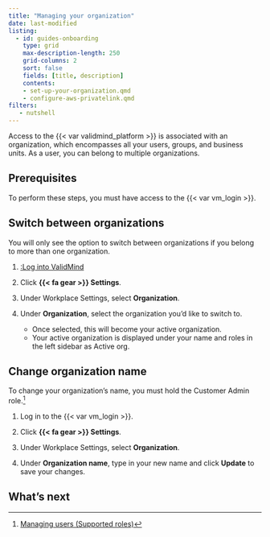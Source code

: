 ```yaml
---
title: "Managing your organization"
date: last-modified
listing:
  - id: guides-onboarding
    type: grid
    max-description-length: 250
    grid-columns: 2
    sort: false
    fields: [title, description]
    contents:
    - set-up-your-organization.qmd
    - configure-aws-privatelink.qmd
filters:
   - nutshell
---
```


Access to the {{< var validmind_platform >}} is associated with an organization, which encompasses all your users, groups, and business units. As a user, you can belong to multiple organizations.

## Prerequisites

To perform these steps, you must have access to the {{< var vm_login >}}. 

## Switch between organizations
::: {.callout}
You will only see the option to switch between organizations if you belong to more than one organization.
:::


1. [:Log into ValidMind](/guide/step-1.qmd#x-invisible)

2. Click **{{< fa gear >}} Settings**. 

3. Under Workplace Settings, select **Organization**.

4. Under **Organization**, select the organization you'd like to switch to.

    - Once selected, this will become your active organization. 
    - Your active organization is displayed under your name and roles in the left sidebar as Active org.

## Change organization name

::: {.callout}
To change your organization's name, you must hold the Customer Admin role.[^1]
:::

1. Log in to the {{< var vm_login >}}.

2. Click **{{< fa gear >}} Settings**. 

3. Under Workplace Settings, select **Organization**.

4. Under **Organization name**, type in your new name and click **Update** to save your changes.

## What's next

:::{#guides-onboarding}
:::



<!-- FOOTNOTES -->

[^1]: [Managing users (Supported roles)](managing-users.qmd#supported-roles)